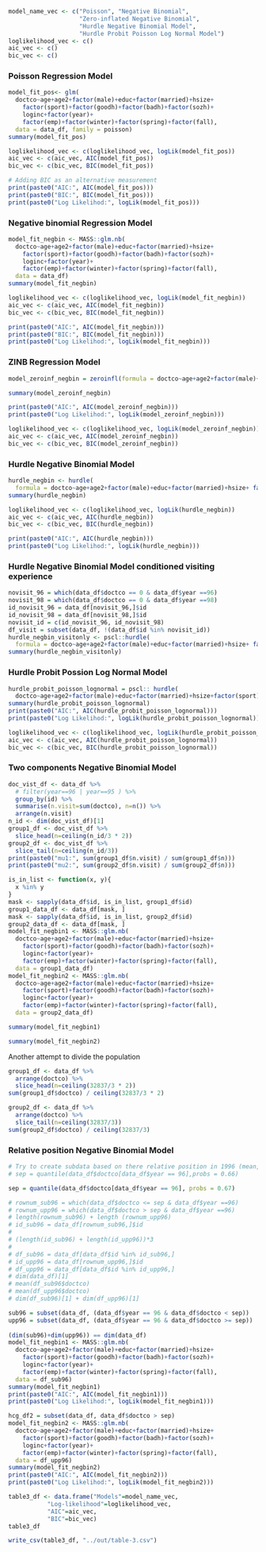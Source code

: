 ```r
model_name_vec <- c("Poisson", "Negative Binomial", 
                    "Zero-inflated Negative Binomial", 
                    "Hurdle Negative Binomial Model", 
                    "Hurdle Probit Poisson Log Normal Model")
loglikelihood_vec <- c()
aic_vec <- c()
bic_vec <- c()
```

### Poisson Regression Model

```r
model_fit_pos<- glm(
  doctco~age+age2+factor(male)+educ+factor(married)+hsize+
    factor(sport)+factor(goodh)+factor(badh)+factor(sozh)+
    loginc+factor(year)+
    factor(emp)+factor(winter)+factor(spring)+factor(fall), 
  data = data_df, family = poisson)
summary(model_fit_pos)
```
```r
loglikelihood_vec <- c(loglikelihood_vec, logLik(model_fit_pos))
aic_vec <- c(aic_vec, AIC(model_fit_pos))
bic_vec <- c(bic_vec, BIC(model_fit_pos))
```

```r
# Adding BIC as an alternative measurement 
print(paste0("AIC:", AIC(model_fit_pos)))
print(paste0("BIC:", BIC(model_fit_pos)))
print(paste0("Log Likelihod:", logLik(model_fit_pos)))
```

### Negative binomial Regression Model

```r
model_fit_negbin <- MASS::glm.nb(
  doctco~age+age2+factor(male)+educ+factor(married)+hsize+
    factor(sport)+factor(goodh)+factor(badh)+factor(sozh)+
    loginc+factor(year)+
    factor(emp)+factor(winter)+factor(spring)+factor(fall), 
  data = data_df)
summary(model_fit_negbin)
```
```r
loglikelihood_vec <- c(loglikelihood_vec, logLik(model_fit_negbin))
aic_vec <- c(aic_vec, AIC(model_fit_negbin))
bic_vec <- c(bic_vec, BIC(model_fit_negbin))
```

```r
print(paste0("AIC:", AIC(model_fit_negbin)))
print(paste0("BIC:", BIC(model_fit_negbin)))
print(paste0("Log Likelihod:", logLik(model_fit_negbin)))
```

### ZINB Regression Model
```r
model_zeroinf_negbin = zeroinfl(formula = doctco~age+age2+factor(male)+educ+factor(married)+hsize+ factor(sport)+factor(goodh)+factor(badh)+factor(sozh)+ loginc+factor(year)+ factor(emp)+factor(winter)+factor(spring)+factor(fall), data = data_df, dist = "negbin")

summary(model_zeroinf_negbin)

print(paste0("AIC:", AIC(model_zeroinf_negbin)))
print(paste0("Log Likelihod:", logLik(model_zeroinf_negbin)))

```

```r
loglikelihood_vec <- c(loglikelihood_vec, logLik(model_zeroinf_negbin))
aic_vec <- c(aic_vec, AIC(model_zeroinf_negbin))
bic_vec <- c(bic_vec, BIC(model_zeroinf_negbin))
```

<!-- ### Poisson Lognormal -->
<!-- ```{r} -->
<!-- yvec = data_df$doctco -->
<!-- xmat = data.matrix(data_df[ , -which(names(data_df) %in% c("doctco","id"))]) -->
<!-- poisson_lognormal = hurdlr::hurdle(yvec, xmat, dist = "poisson", dist.2 = "lognormal") -->
<!-- summary(poisson_lognormal) -->
<!-- ``` -->
### Hurdle Negative Binomial Model

```r
hurdle_negbin <- hurdle(
  formula = doctco~age+age2+factor(male)+educ+factor(married)+hsize+ factor(sport)+factor(goodh)+factor(badh)+factor(sozh)+ loginc+factor(year)+ factor(emp)+factor(winter)+factor(spring)+factor(fall), data = data_df, dist = "negbin")
summary(hurdle_negbin)
```

```r
loglikelihood_vec <- c(loglikelihood_vec, logLik(hurdle_negbin))
aic_vec <- c(aic_vec, AIC(hurdle_negbin))
bic_vec <- c(bic_vec, BIC(hurdle_negbin))
```

```r
print(paste0("AIC:", AIC(hurdle_negbin)))
print(paste0("Log Likelihod:", logLik(hurdle_negbin)))
```

### Hurdle Negative Binomial Model conditioned visiting experience
```r
novisit_96 = which(data_df$doctco == 0 & data_df$year ==96)
novisit_98 = which(data_df$doctco == 0 & data_df$year ==98)
id_novisit_96 = data_df[novisit_96,]$id
id_novisit_98 = data_df[novisit_98,]$id
novisit_id = c(id_novisit_96, id_novisit_98)
df_visit = subset(data_df, !(data_df$id %in% novisit_id))
hurdle_negbin_visitonly <- pscl::hurdle(
  formula = doctco~age+age2+factor(male)+educ+factor(married)+hsize+ factor(sport)+factor(goodh)+factor(badh)+factor(sozh)+ loginc+factor(year)+ factor(emp)+factor(winter)+factor(spring)+factor(fall), data = df_visit, dist = "negbin")
summary(hurdle_negbin_visitonly)
```
### Hurdle Probit Possion Log Normal Model

```r
hurdle_probit_poisson_lognormal = pscl:: hurdle(
  doctco~age+age2+factor(male)+educ+factor(married)+hsize+factor(sport)+factor(goodh)+factor(badh)+factor(sozh)+loginc+factor(year)+factor(emp)+factor(winter)+factor(spring)+factor(fall), data = data_df, dist = "poisson", zero.dist = "binomial", link = "probit")
summary(hurdle_probit_poisson_lognormal)
print(paste0("AIC:", AIC(hurdle_probit_poisson_lognormal)))
print(paste0("Log Likelihod:", logLik(hurdle_probit_poisson_lognormal)))
```

```r
loglikelihood_vec <- c(loglikelihood_vec, logLik(hurdle_probit_poisson_lognormal))
aic_vec <- c(aic_vec, AIC(hurdle_probit_poisson_lognormal))
bic_vec <- c(bic_vec, BIC(hurdle_probit_poisson_lognormal))
```

### Two components Negative Binomial Model
```r
doc_vist_df <- data_df %>%
  # filter(year==96 | year==95 ) %>%
  group_by(id) %>%
  summarise(n.visit=sum(doctco), n=n()) %>% 
  arrange(n.visit)
n_id <- dim(doc_vist_df)[1]
group1_df <- doc_vist_df %>%
  slice_head(n=ceiling(n_id/3 * 2)) 
group2_df <- doc_vist_df %>%
  slice_tail(n=ceiling(n_id/3)) 
print(paste0("mu1:", sum(group1_df$n.visit) / sum(group1_df$n)))
print(paste0("mu2:", sum(group2_df$n.visit) / sum(group2_df$n)))
```

```r
is_in_list <- function(x, y){
  x %in% y
}
mask <- sapply(data_df$id, is_in_list, group1_df$id)
group1_data_df <- data_df[mask, ]
mask <- sapply(data_df$id, is_in_list, group2_df$id)
group2_data_df <- data_df[mask, ]
model_fit_negbin1 <- MASS::glm.nb(
  doctco~age+age2+factor(male)+educ+factor(married)+hsize+
    factor(sport)+factor(goodh)+factor(badh)+factor(sozh)+
    loginc+factor(year)+
    factor(emp)+factor(winter)+factor(spring)+factor(fall), 
  data = group1_data_df)
model_fit_negbin2 <- MASS::glm.nb(
  doctco~age+age2+factor(male)+educ+factor(married)+hsize+
    factor(sport)+factor(goodh)+factor(badh)+factor(sozh)+
    loginc+factor(year)+
    factor(emp)+factor(winter)+factor(spring)+factor(fall), 
  data = group2_data_df)
```


```r
summary(model_fit_negbin1)
```

```r
summary(model_fit_negbin2)
```
Another attempt to divide the population
```r
group1_df <- data_df %>% 
  arrange(doctco) %>%
  slice_head(n=ceiling(32837/3 * 2))
sum(group1_df$doctco) / ceiling(32837/3 * 2)
```
```r
group2_df <- data_df %>% 
  arrange(doctco) %>%
  slice_tail(n=ceiling(32837/3))
sum(group2_df$doctco) / ceiling(32837/3)
```
### Relative position Negative Binomial Model
```r
# Try to create subdata based on there relative position in 1996 (mean, or quartiles works)
# sep = quantile(data_df$doctco[data_df$year == 96],probs = 0.66)

sep = quantile(data_df$doctco[data_df$year == 96], probs = 0.67)

# rownum_sub96 = which(data_df$doctco <= sep & data_df$year ==96)
# rownum_upp96 = which(data_df$doctco > sep & data_df$year ==96)
# length(rownum_sub96) + length (rownum_upp96)
# id_sub96 = data_df[rownum_sub96,]$id
# 
# (length(id_sub96) + length(id_upp96))*3
# 
# df_sub96 = data_df[data_df$id %in% id_sub96,]
# id_upp96 = data_df[rownum_upp96,]$id
# df_upp96 = data_df[data_df$id %in% id_upp96,]
# dim(data_df)[1]
# mean(df_sub96$doctco)
# mean(df_upp96$doctco)
# dim(df_sub96)[1] + dim(df_upp96)[1]

sub96 = subset(data_df, (data_df$year == 96 & data_df$doctco < sep))
upp96 = subset(data_df, (data_df$year == 96 & data_df$doctco >= sep))
  
(dim(sub96)+dim(upp96)) == dim(data_df)
model_fit_negbin1 <- MASS::glm.nb(
  doctco~age+age2+factor(male)+educ+factor(married)+hsize+
    factor(sport)+factor(goodh)+factor(badh)+factor(sozh)+
    loginc+factor(year)+
    factor(emp)+factor(winter)+factor(spring)+factor(fall), 
  data = df_sub96)
summary(model_fit_negbin1)
print(paste0("AIC:", AIC(model_fit_negbin1)))
print(paste0("Log Likelihod:", logLik(model_fit_negbin1)))

hcg_df2 = subset(data_df, data_df$doctco > sep)
model_fit_negbin2 <- MASS::glm.nb(
  doctco~age+age2+factor(male)+educ+factor(married)+hsize+
    factor(sport)+factor(goodh)+factor(badh)+factor(sozh)+
    loginc+factor(year)+
    factor(emp)+factor(winter)+factor(spring)+factor(fall), 
  data = df_upp96)
summary(model_fit_negbin2)
print(paste0("AIC:", AIC(model_fit_negbin2)))
print(paste0("Log Likelihod:", logLik(model_fit_negbin2)))
```

```r
table3_df <- data.frame("Models"=model_name_vec, 
           "Log-likelihood"=loglikelihood_vec, 
           "AIC"=aic_vec,
           "BIC"=bic_vec)
table3_df
```

```r
write_csv(table3_df, "../out/table-3.csv")
```

